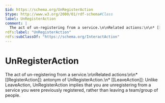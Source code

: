 ```yaml
---
$id: https://schema.org/UnRegisterAction
$type: http://www.w3.org/2000/01/rdf-schema#Class
label: UnRegisterAction
comment: |
  The act of un-registering from a service.\n\nRelated actions:\n\n* [[RegisterAction]]: antonym of UnRegisterAction.\n* [[LeaveAction]]: Unlike LeaveAction, UnRegisterAction implies that you are unregistering from a service you were previously registered, rather than leaving a team/group of people.
rdfs:label: "UnRegisterAction"
rdfs:subClassOf: "https://schema.org/InteractAction"
---
```


# UnRegisterAction

The act of un-registering from a service.\n\nRelated actions:\n\n* [[RegisterAction]]: antonym of UnRegisterAction.\n* [[LeaveAction]]: Unlike LeaveAction, UnRegisterAction implies that you are unregistering from a service you were previously registered, rather than leaving a team/group of people.

